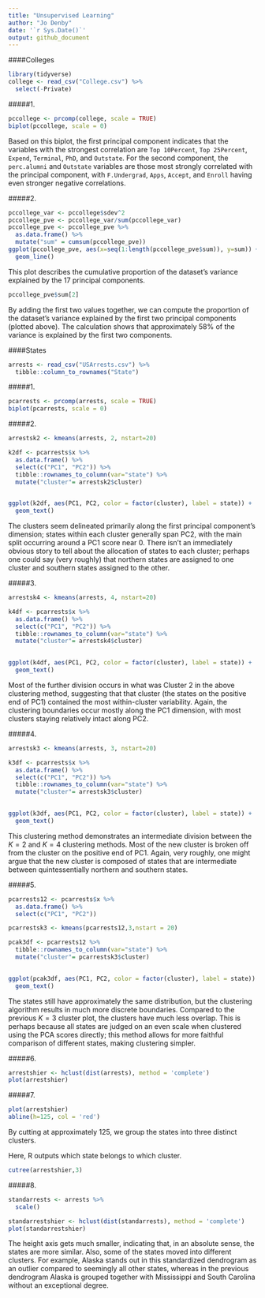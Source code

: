 ```yaml
---
title: "Unsupervised Learning"
author: "Jo Denby"
date: '`r Sys.Date()`'
output: github_document
---
```


####Colleges
```r
library(tidyverse)
college <- read_csv("College.csv") %>%
  select(-Private)
```

#####1.
```r
pccollege <- prcomp(college, scale = TRUE)
biplot(pccollege, scale = 0)
```

Based on this biplot, the first principal component indicates that the variables with the strongest correlation are `Top 10Percent`, `Top 25Percent`, `Expend`, `Terminal`, `PhD`, and `Outstate`. For the second component, the `perc.alumni` and `Outstate` variables are those most strongly correlated with the principal component, with `F.Undergrad`, `Apps`, `Accept`, and `Enroll` having even stronger negative correlations.

#####2. 
```r
pccollege_var <- pccollege$sdev^2
pccollege_pve <- pccollege_var/sum(pccollege_var)
pccollege_pve <- pccollege_pve %>%
  as.data.frame() %>%
  mutate("sum" = cumsum(pccollege_pve))
ggplot(pccollege_pve, aes(x=seq(1:length(pccollege_pve$sum)), y=sum)) +
  geom_line()
```

This plot describes the cumulative proportion of the dataset's variance explained by the 17 principal components.  
```r
pccollege_pve$sum[2]
```
By adding the first two values together, we can compute the proportion of the dataset's variance explained by the first two principal components (plotted above). The calculation shows that approximately 58% of the variance is explained by the first two components.

####States
```r
arrests <- read_csv("USArrests.csv") %>%
  tibble::column_to_rownames("State")
```

#####1. 
```r
pcarrests <- prcomp(arrests, scale = TRUE)
biplot(pcarrests, scale = 0)
```

#####2.
```r
arrestsk2 <- kmeans(arrests, 2, nstart=20)

k2df <- pcarrests$x %>%
  as.data.frame() %>%
  select(c("PC1", "PC2")) %>%
  tibble::rownames_to_column(var="state") %>%
  mutate("cluster"= arrestsk2$cluster)
  

ggplot(k2df, aes(PC1, PC2, color = factor(cluster), label = state)) + 
  geom_text()
```

The clusters seem delineated primarily along the first principal component's dimension; states within each cluster generally span PC2, with the main split occurring around a PC1 score near 0. There isn't an immediately obvious story to tell about the allocation of states to each cluster; perhaps one could say (very roughly) that northern states are assigned to one cluster and southern states assigned to the other.

#####3.
```r
arrestsk4 <- kmeans(arrests, 4, nstart=20)

k4df <- pcarrests$x %>%
  as.data.frame() %>%
  select(c("PC1", "PC2")) %>%
  tibble::rownames_to_column(var="state") %>%
  mutate("cluster"= arrestsk4$cluster)
  

ggplot(k4df, aes(PC1, PC2, color = factor(cluster), label = state)) + 
  geom_text()
```

Most of the further division occurs in what was Cluster 2 in the above clustering method, suggesting that that cluster (the states on the positive end of PC1) contained the most within-cluster variability. Again, the clustering boundaries occur mostly along the PC1 dimension, with most clusters staying relatively intact along PC2.

#####4.
```r
arrestsk3 <- kmeans(arrests, 3, nstart=20)

k3df <- pcarrests$x %>%
  as.data.frame() %>%
  select(c("PC1", "PC2")) %>%
  tibble::rownames_to_column(var="state") %>%
  mutate("cluster"= arrestsk3$cluster)
  

ggplot(k3df, aes(PC1, PC2, color = factor(cluster), label = state)) + 
  geom_text()


```

This clustering method demonstrates an intermediate division between the $K=2$ and $K=4$ clustering methods. Most of the new cluster is broken off from the cluster on the positive end of PC1. Again, very roughly, one might argue that the new cluster is composed of states that are intermediate between quintessentially northern and southern states.

#####5.
```r
pcarrests12 <- pcarrests$x %>%
  as.data.frame() %>%
  select(c("PC1", "PC2"))

pcarrestsk3 <- kmeans(pcarrests12,3,nstart = 20)

pcak3df <- pcarrests12 %>%
  tibble::rownames_to_column(var="state") %>%
  mutate("cluster"= pcarrestsk3$cluster)
  

ggplot(pcak3df, aes(PC1, PC2, color = factor(cluster), label = state)) + 
  geom_text()

```

The states still have approximately the same distribution, but the clustering algorithm results in much more discrete boundaries. Compared to the previous $K=3$ cluster plot, the clusters have much less overlap. This is perhaps because all states are judged on an even scale when clustered using the PCA scores directly; this method allows for more faithful comparison of different states, making clustering simpler. 

#####6.
```r
arrestshier <- hclust(dist(arrests), method = 'complete')
plot(arrestshier)
```

#####7. 
```r
plot(arrestshier)
abline(h=125, col = 'red')
```

By cutting at approximately 125, we group the states into three distinct clusters.  

Here, R outputs which state belongs to which cluster.  
```r
cutree(arrestshier,3)
```

#####8. 
```r
standarrests <- arrests %>%
  scale()

standarrestshier <- hclust(dist(standarrests), method = 'complete')
plot(standarrestshier)
```

The height axis gets much smaller, indicating that, in an absolute sense, the states are more similar. Also, some of the states moved into different clusters. For example, Alaska stands out in this standardized dendrogram as an outlier compared to seemingly all other states, whereas in the previous dendrogram Alaska is grouped together with Mississippi and South Carolina without an exceptional degree. 
